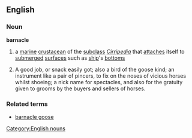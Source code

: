 ==English==
===Noun===
'''barnacle'''
#a [[marine]] [[crustacean]] of the [[subclass]] ''[[Cirripedia]]'' that [[attach]]es itself to [[submerged]] [[surface]]s such as [[ship]]'s [[bottom]]s
# {{vulgar}} A good job, or snack easily got; also a bird of the goose kind; an instrument like a pair of pincers, to fix on the noses of vicious horses whilst shoeing; a nick name for spectacles, and also for the gratuity given to grooms by the buyers and sellers of horses.

===Related terms===
*[[barnacle goose]]
[[Category:English nouns]]
